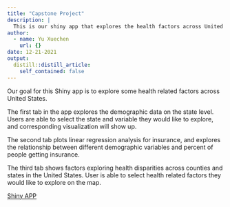 ```yaml
---
title: "Capstone Project"
description: |
  This is our shiny app that explores the health factors across United States
author:
  - name: Yu Xuechen
    url: {}
date: 12-21-2021
output:
  distill::distill_article:
    self_contained: false
---
```


Our goal for this Shiny app is to explore some health related factors across United States.

The first tab in the app explores the demographic data on the state level. Users are able to select the state and variable they would like to explore, and corresponding visualization will show up. 

The second tab plots linear regression analysis for insurance, and explores the relationship between different demographic variables and percent of people getting insurance. 

The third tab shows factors exploring health disparities across counties and states in the United States. User is able to select health related factors they would like to explore on the map. 

[Shiny APP](https://xuechen-yu.shinyapps.io/DS_Capstone_Project/)

